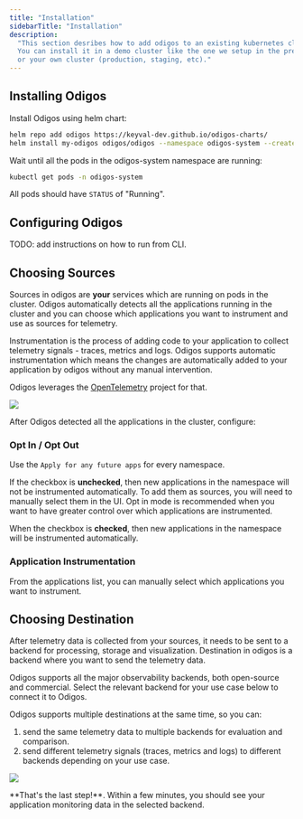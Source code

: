 ```yaml
---
title: "Installation"
sidebarTitle: "Installation"
description:
  "This section desribes how to add odigos to an existing kubernetes cluster.
  You can install it in a demo cluster like the one we setup in the previous section 'Local Demo' of the docs,
  or your own cluster (production, staging, etc)."
---
```


## Installing Odigos

Install Odigos using helm chart:

```bash
helm repo add odigos https://keyval-dev.github.io/odigos-charts/
helm install my-odigos odigos/odigos --namespace odigos-system --create-namespace
```

Wait until all the pods in the odigos-system namespace are running:

```bash
kubectl get pods -n odigos-system
```

All pods should have `STATUS` of "Running".

## Configuring Odigos

TODO: add instructions on how to run from CLI.

## Choosing Sources

Sources in odigos are **your** services which are running on pods in the cluster.
Odigos automatically detects all the applications running in the cluster and
you can choose which applications you want to instrument and use as sources for telemetry.

Instrumentation is the process of adding code to your application to collect
telemetry signals - traces, metrics and logs.
Odigos supports automatic instrumentation which means the changes are
automatically added to your application by odigos without any manual intervention.

Odigos leverages the [OpenTelemetry](https://opentelemetry.io/) project for that.

![](/images/setup_sources.png)

After Odigos detected all the applications in the cluster, configure:

### Opt In / Opt Out

Use the `Apply for any future apps` for every namespace.

If the checkbox is **unchecked**, then new applications in the namespace will not be instrumented automatically.
To add them as sources, you will need to manually select them in the UI.
Opt in mode is recommended when you want to have greater control over which applications are instrumented.

When the checkbox is **checked**, then new applications in the namespace will be instrumented automatically.

### Application Instrumentation

From the applications list, you can manually select which applications you want to instrument.

## Choosing Destination

After telemetry data is collected from your sources, it needs to be sent
to a backend for processing, storage and visualization.
Destination in odigos is a backend where you want to send the telemetry data.

Odigos supports all the major observability backends, both open-source and commercial.
Select the relevant backend for your use case below to connect it to Odigos.

Odigos supports multiple destinations at the same time, so you can:

1. send the same telemetry data to multiple backends for evaluation and comparison.
2. send different telemetry signals (traces, metrics and logs) to different backends depending on your use case.

![](/images/setup_destinations.png)

<Check>
  **That's the last step!**. Within a few minutes, you should see your
  application monitoring data in the selected backend.
</Check>

<CardGroup cols={4}>
  <Card title="Datadog" href="/backends/datadog" />
  <Card title="Honeycomb" href="/backends/honeycomb" />
  <Card title="Splunk" href="/backends/splunk" />
  <Card title="New Relic" href="/backends/newrelic" />
  <Card title="Prometheus" href="/backends/prometheus" />
  <Card title="Tempo" href="/backends/tempo" />
  <Card title="Loki" href="/backends/loki" />
  <Card title="Jaeger" href="/backends/jaeger" />
  <Card title="Lightstep" href="/backends/lightstep" />
  <Card title="Elasticsearch" href="/backends/elasticsearch" />
  <Card title="Google Cloud Storage" href="/backends/gcs" />
  <Card title="Google Cloud Monitoring" href="/backends/googlecloud" />
  <Card title="Grafana Cloud" href="/backends/grafanacloud" />
  <Card title="Azure Blob Storage" href="/backends/azureblob" />
  <Card title="Sentry" href="/backends/sentry" />
  <Card title="SigNoz" href="/backends/signoz" />
  <Card title="Logz.io" href="/backends/logzio" />
  <Card title="Qryn" href="/backends/qryn" />
  <Card title="OpsVerse" href="/backends/opsverse" />
  <Card title="OpenTelemetry" href="/backends/opentelemetry" />
</CardGroup>
